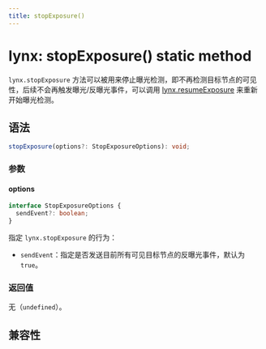 ```yaml
---
title: stopExposure()
---
```


# lynx: stopExposure() static method

`lynx.stopExposure` 方法可以被用来停止曝光检测，即不再检测目标节点的可见性，后续不会再触发曝光/反曝光事件，可以调用 [lynx.resumeExposure](./lynx-resume-exposure.mdx) 来重新开始曝光检测。

## 语法

```ts
stopExposure(options?: StopExposureOptions): void;
```

### 参数

#### options

```ts
interface StopExposureOptions {
  sendEvent?: boolean;
}
```

指定 `lynx.stopExposure` 的行为：

- `sendEvent`：指定是否发送目前所有可见目标节点的反曝光事件，默认为 `true`。

### 返回值

无（`undefined`）。

## 兼容性


<LegacyCompatTable metadata="lynx-api/lynx/stopExposure" />
